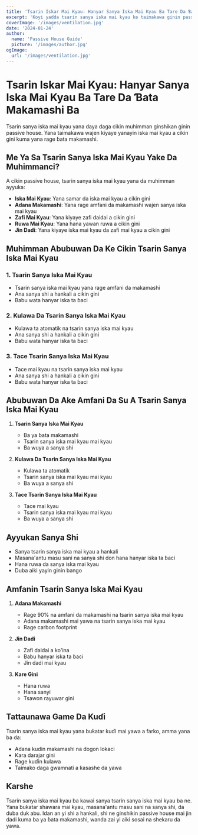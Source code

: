 ```yaml
---
title: 'Tsarin Iskar Mai Kyau: Hanyar Sanya Iska Mai Kyau Ba Tare Da Ɓata Makamashi Ba'
excerpt: 'Koyi yadda tsarin sanya iska mai kyau ke taimakawa ginin passive house, yana kiyaye yanayin iska mai kyau kuma ba tare da ɓata makamashi ba.'
coverImage: '/images/ventilation.jpg'
date: '2024-01-24'
author:
  name: 'Passive House Guide'
  picture: '/images/author.jpg'
ogImage:
  url: '/images/ventilation.jpg'
---
```


# Tsarin Iskar Mai Kyau: Hanyar Sanya Iska Mai Kyau Ba Tare Da Ɓata Makamashi Ba

Tsarin sanya iska mai kyau yana daya daga cikin muhimman ginshikan ginin passive house. Yana taimakawa wajen kiyaye yanayin iska mai kyau a cikin gini kuma yana rage ɓata makamashi.

## Me Ya Sa Tsarin Sanya Iska Mai Kyau Yake Da Muhimmanci?

A cikin passive house, tsarin sanya iska mai kyau yana da muhimman ayyuka:

- **Iska Mai Kyau**: Yana samar da iska mai kyau a cikin gini
- **Adana Makamashi**: Yana rage amfani da makamashi wajen sanya iska mai kyau
- **Zafi Mai Kyau**: Yana kiyaye zafi daidai a cikin gini
- **Ruwa Mai Kyau**: Yana hana yawan ruwa a cikin gini
- **Jin Dadi**: Yana kiyaye iska mai kyau da zafi mai kyau a cikin gini

## Muhimman Abubuwan Da Ke Cikin Tsarin Sanya Iska Mai Kyau

### 1. Tsarin Sanya Iska Mai Kyau
- Tsarin sanya iska mai kyau yana rage amfani da makamashi
- Ana sanya shi a hankali a cikin gini
- Babu wata hanyar iska ta ɓaci

### 2. Kulawa Da Tsarin Sanya Iska Mai Kyau
- Kulawa ta atomatik na tsarin sanya iska mai kyau
- Ana sanya shi a hankali a cikin gini
- Babu wata hanyar iska ta ɓaci

### 3. Tace Tsarin Sanya Iska Mai Kyau
- Tace mai kyau na tsarin sanya iska mai kyau
- Ana sanya shi a hankali a cikin gini
- Babu wata hanyar iska ta ɓaci

## Abubuwan Da Ake Amfani Da Su A Tsarin Sanya Iska Mai Kyau

1. **Tsarin Sanya Iska Mai Kyau**
   - Ba ya ɓata makamashi
   - Tsarin sanya iska mai kyau mai kyau
   - Ba wuya a sanya shi

2. **Kulawa Da Tsarin Sanya Iska Mai Kyau**
   - Kulawa ta atomatik
   - Tsarin sanya iska mai kyau mai kyau
   - Ba wuya a sanya shi

3. **Tace Tsarin Sanya Iska Mai Kyau**
   - Tace mai kyau
   - Tsarin sanya iska mai kyau mai kyau
   - Ba wuya a sanya shi

## Ayyukan Sanya Shi

- Sanya tsarin sanya iska mai kyau a hankali
- Masana'antu masu sani na sanya shi don hana hanyar iska ta ɓaci
- Hana ruwa da sanya iska mai kyau
- Duba aiki yayin ginin bango

## Amfanin Tsarin Sanya Iska Mai Kyau

1. **Adana Makamashi**
   - Rage 90% na amfani da makamashi na tsarin sanya iska mai kyau
   - Adana makamashi mai yawa na tsarin sanya iska mai kyau
   - Rage carbon footprint

2. **Jin Dadi**
   - Zafi daidai a ko'ina
   - Babu hanyar iska ta ɓaci
   - Jin dadi mai kyau

3. **Kare Gini**
   - Hana ruwa
   - Hana sanyi
   - Tsawon rayuwar gini

## Tattaunawa Game Da Kuɗi

Tsarin sanya iska mai kyau yana buƙatar kuɗi mai yawa a farko, amma yana ba da:
- Adana kuɗin makamashi na dogon lokaci
- Ƙara darajar gini
- Rage kuɗin kulawa
- Taimako daga gwamnati a ƙasashe da yawa

## Ƙarshe

Tsarin sanya iska mai kyau ba kawai sanya tsarin sanya iska mai kyau ba ne. Yana buƙatar shawara mai kyau, masana'antu masu sani na sanya shi, da duba duk abu. Idan an yi shi a hankali, shi ne ginshikin passive house mai jin dadi kuma ba ya ɓata makamashi, wanda zai yi aiki sosai na shekaru da yawa.
